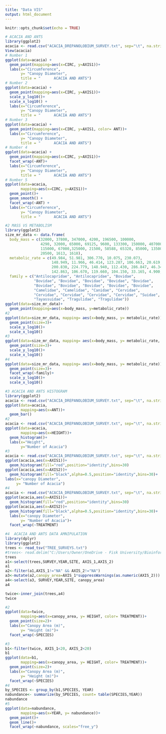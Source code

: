 ---
title: "Data VIS"
output: html_document
---

```{r setup, include=FALSE}
knitr::opts_chunk$set(echo = TRUE)
```

```{r}
# ACACIA AND ANTS
library(ggplot2)
acacia <- read.csv("ACACIA_DREPANOLOBIUM_SURVEY.txt", sep="\t", na.strings = c("dead"))
View(acacia)
# Number 1
ggplot(data=acacia) +
  geom_point(mapping=aes(x=CIRC, y=AXIS1))+
  labs(x="Circumference",
       y= "Canopy Diameter",
       title = "      ACACIA AND ANTS")
# Number 2
ggplot(data=acacia) +
  geom_point(mapping=aes(x=CIRC, y=AXIS1))+
  scale_y_log10()+
  scale_x_log10() +
  labs(x="Circumference",
       y= "Canopy Diameter",
       title = "      ACACIA AND ANTS")
# Number 3
ggplot(data=acacia) +
  geom_point(mapping=aes(x=CIRC, y=AXIS1, color= ANT))+
  labs(x="Circumference",
       y= "Canopy Diameter",
       title = "      ACACIA AND ANTS")
# Number 4
ggplot(data=acacia) +
  geom_point(mapping=aes(x=CIRC, y=AXIS1))+
  facet_wrap(~ANT)+
  labs(x="Circumference",
       y= "Canopy Diameter",
       title = "      ACACIA AND ANTS")
# Number 5
ggplot(data=acacia, 
       mapping=aes(x=CIRC, y=AXIS1))+
  geom_point()+
  geom_smooth() +
  facet_wrap(~ANT) +
  labs(x="Circumference",
       y= "Canopy Diameter",
       title = "      ACACIA AND ANTS")

```


```{r}
#2 MASS VS METABOLISM
library(ggplot2)
size_mr_data <- data.frame(
  body_mass = c(32000, 37800, 347000, 4200, 196500, 100000,
                4290, 32000, 65000, 69125, 9600, 133300, 150000, 407000,
                115000, 67000,325000, 21500, 58588, 65320, 85000, 135000,
                20500, 1613, 1618),
  metabolic_rate = c(49.984, 51.981, 306.770, 10.075, 230.073, 
                     148.949, 11.966, 46.414, 123.287, 106.663, 20.619, 180.150, 
                     200.830, 224.779, 148.940, 112.430, 286.847, 46.347,
                     142.863, 106.670, 119.660, 104.150, 33.165, 4.900, 4.865),
  family = c("Antilocapridae", "Antilocapridae", "Bovidae",
             "Bovidae", "Bovidae", "Bovidae", "Bovidae", "Bovidae",
             "Bovidae", "Bovidae", "Bovidae", "Bovidae", "Bovidae",
             "Camelidae", "Camelidae", "Canidae", "Cervidae",
             "Cervidae", "Cervidae", "Cervidae", "Cervidae", "Suidae",
             "Tayassuidae", "Tragulidae", "Tragulidae"))
ggplot(data=size_mr_data)+
  geom_point(mapping=aes(x=body_mass, y=metabolic_rate))
#2
ggplot(data=size_mr_data, mapping= aes(x=body_mass, y= metabolic_rate))+
  geom_point(size=3)+
  scale_y_log10()+
  scale_x_log10()
#3
ggplot(data=size_mr_data, mapping= aes(x=body_mass, y= metabolic_rate, color= family))+
  geom_point(size=3)+
  scale_y_log10()+
  scale_x_log10()
#4
ggplot(data=size_mr_data, mapping= aes(x=body_mass, y= metabolic_rate))+
  geom_point(size=3)+
  facet_wrap(~family)+
  scale_y_log10()+
  scale_x_log10()
```


```{r}
#3 ACACIA AND ANTS HISTOGRAM
library(ggplot2)
acacia <- read.csv("ACACIA_DREPANOLOBIUM_SURVEY.txt", sep="\t", na.strings = c("dead"))
ggplot(data=acacia,
       mapping=aes(x=ANT))+
  geom_bar()
#2
acacia <- read.csv("ACACIA_DREPANOLOBIUM_SURVEY.txt", sep="\t", na.strings = c("dead"))
ggplot(data=acacia,
       mapping=aes(x=HEIGHT))+
  geom_histogram()+
  labs(x="Height",
       y="Number of Acacia")
#3
acacia <- read.csv("ACACIA_DREPANOLOBIUM_SURVEY.txt", sep="\t", na.strings = c("dead"))
ggplot(acacia,aes(x=AXIS1))+
  geom_histogram(fill="red",position="identity",bins=30)
ggplot(acacia,aes(x=AXIS2))+
  geom_histogram(fill="black",alpha=0.5,position="identity",bins=30)+
labs(x="canopy Diameter",
     y= "Number of Acacia")
#4
acacia <- read.csv("ACACIA_DREPANOLOBIUM_SURVEY.txt", sep="\t", na.strings = c("dead"))
ggplot(acacia,aes(x=AXIS1))+
  geom_histogram(fill="red",position="identity",bins=30)
ggplot(acacia,aes(x=AXIS2))+
  geom_histogram(fill="black",alpha=0.5,position="identity",bins=30)+
  labs(x="canopy Diameter",
       y= "Number of Acacia")+
  facet_wrap(~TREATMENT)
```


```{r}
#4  ACACIA AND ANTS DATA AMNIPULATION
library(dplyr)
library(ggplot2)
trees <- read_tsv("TREE_SURVEYS.txt")
#trees<- read.delim("C:/Users/Owner/OneDrive - Fisk University/Bioinformatics/TREE_SURVEYS.txt")
trees
a1<-select(trees,SURVEY,YEAR,SITE, AXIS_1,AXIS_2)
a1
a2<-filter(a1,AXIS_1!="NA" && AXIS_2!="NA")
a3<-mutate(a2,canopy_area=AXIS_1*suppressWarnings(as.numeric(AXIS_2)))
a4<-select(a3, SURVEY,YEAR,SITE, canopy_area)
a4

twice<-inner_join(trees,a4)
twice

#2
ggplot(data=twice,
       mapping=aes(x=canopy_area, y= HEIGHT, color= TREATMENT))+
  geom_point(size=2)+
  labs(x="Canopy Area (m)",
       y= "Height (m)")+
  facet_wrap(~SPECIES)

#3
b1<-filter(twice, AXIS_1<20, AXIS_2<20)
b1
ggplot(data=b1,
       mapping=aes(x=canopy_area, y= HEIGHT, color= TREATMENT))+
  geom_point(size=2)+
  labs(x="Canopy Area (m)",
       y= "Height (m)")+
  facet_wrap(~SPECIES)
#4
by_SPECIES <- group_by(b1,SPECIES, YEAR)
nabundance<- summarize(by_SPECIES, count= table(SPECIES,YEAR))
nabundance
#5
ggplot(data=nabundance,
       mapping=aes(x=YEAR, y= nabundance))+
  geom_point()+
  geom_line()+
  facet_wrap(~nabundance, scales="free_y")
```

